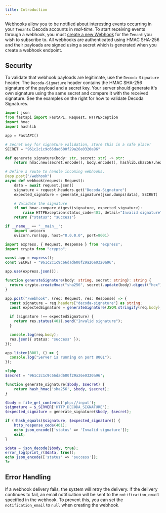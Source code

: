 ```yaml
---
title: Introduction
---
```


Webhooks allow you to be notified about interesting events occurring in your `Tenants` Decoda accounts in _real-time_.
To start receiving events through a webhook, you must [create a new Webhook](/api-reference/external/webhook-create) for the `Tenant` you wish to subscribe to.
All webhooks are authenticated using HMAC SHA-256 and their payloads are signed using a secret which is generated when you create a webhook endpoint.

## Security

To validate that webhook payloads are legitimate, use the `Decoda-Signature` header.
The `Decoda-Signature` header contains the HMAC SHA-256 signature of the payload and a secret key.
Your server should generate it's own signature using the same secret and compare it with the received signature.
See the examples on the right for how to validate Decoda Signatures.

<RequestExample>

```python webhook.py
import json
from fastapi import FastAPI, Request, HTTPException
import hmac
import hashlib

app = FastAPI()

# Secret key for signature validation, store this in a safe place!
SECRET = "961c2c1c9c66dad600f29a26e0320a96"

def generate_signature(body: str, secret: str) -> str:
    return hmac.new(secret.encode(), body.encode(), hashlib.sha256).hexdigest()

# Define a route to handle incoming webhooks.
@app.post("/webhook")
async def webhook(request: Request):
    data = await request.json()
    signature = request.headers.get("Decoda-Signature")
    expected_signature = generate_signature(json.dumps(data), SECRET)

    # Validate the signature
    if not hmac.compare_digest(signature, expected_signature):
        raise HTTPException(status_code=401, detail="Invalid signature")
    return {"status": "success"}

if __name__ == "__main__":
    import uvicorn
    uvicorn.run(app, host="0.0.0.0", port=8001)
```

```typescript webhook.ts
import express, { Request, Response } from "express";
import crypto from "crypto";

const app = express();
const SECRET = "961c2c1c9c66dad600f29a26e0320a96";

app.use(express.json());

function generateSignature(body: string, secret: string): string {
  return crypto.createHmac("sha256", secret).update(body).digest("hex");
}

app.post("/webhook", (req: Request, res: Response) => {
  const signature = req.headers["decoda-signature"] as string;
  const expectedSignature = generateSignature(JSON.stringify(req.body), SECRET);

  if (signature !== expectedSignature) {
    return res.status(401).send("Invalid signature");
  }

  console.log(req.body);
  res.json({ status: "success" });
});

app.listen(8001, () => {
  console.log("Server is running on port 8001");
});
```

```php webhook.php
<?php
$secret = '961c2c1c9c66dad600f29a26e0320a96';

function generate_signature($body, $secret) {
    return hash_hmac('sha256', $body, $secret);
}

$body = file_get_contents('php://input');
$signature = $_SERVER['HTTP_DECODA_SIGNATURE'];
$expected_signature = generate_signature($body, $secret);

if (!hash_equals($signature, $expected_signature)) {
    http_response_code(401);
    echo json_encode(['status' => 'Invalid signature']);
    exit;
}

$data = json_decode($body, true);
error_log(print_r($data, true));
echo json_encode(['status' => 'success']);
?>
```

</RequestExample>

## Error Handling

If a webhook delivery fails, the system will retry the delivery. If the delivery continues to fail, an email notification will be sent to the `notification_email` specified in the webhook.
To prevent this, you can set the `notification_email` to `null` when creating the webhook.
